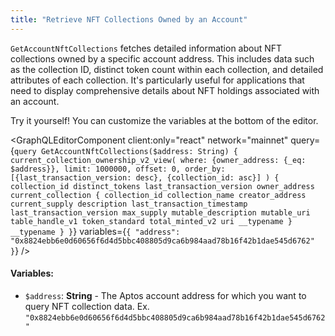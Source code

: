 ```yaml
---
title: "Retrieve NFT Collections Owned by an Account"
---
```








`GetAccountNftCollections` fetches detailed information about NFT collections owned by a specific account address. This includes data such as the collection ID, distinct token count within each collection, and detailed attributes of each collection. It&apos;s particularly useful for applications that need to display comprehensive details about NFT holdings associated with an account.

<Aside type="note">
  Try it yourself! You can customize the variables at the bottom of the editor.
</Aside>

<GraphQLEditorComponent 
  client:only="react" 
  network="mainnet"
  query={`query GetAccountNftCollections($address: String) {
  current_collection_ownership_v2_view(
    where: {owner_address: {_eq: $address}},
    limit: 1000000,
    offset: 0,
    order_by: [{last_transaction_version: desc}, {collection_id: asc}]
  ) {
    collection_id
    distinct_tokens
    last_transaction_version
    owner_address
    current_collection {
      collection_id
      collection_name
      creator_address
      current_supply
      description
      last_transaction_timestamp
      last_transaction_version
      max_supply
      mutable_description
      mutable_uri
      table_handle_v1
      token_standard
      total_minted_v2
      uri
      __typename
    }
    __typename
  }
}`}
  variables={`{
  "address": "0x8824ebb6e0d60656f6d4d5bbc408805d9ca6b984aad78b16f42b1dae545d6762"
  }`}
/>


#### Variables:

- `$address`: **String** - The Aptos account address for which you want to query NFT collection data. Ex. `"0x8824ebb6e0d60656f6d4d5bbc408805d9ca6b984aad78b16f42b1dae545d6762"`
